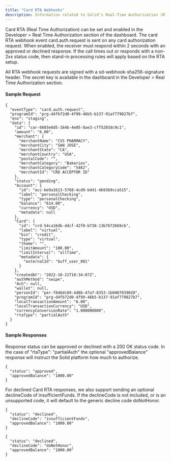 ```yaml
---
title: "Card RTA Webhooks"
description: Information related to Solid’s Real-Time Authorization (RTA) for cards
---
```


Card RTA (Real Time Authorization) can be set and enabled in the Developer > Real Time Authorization section of the dashboard. The card RTA webhook event card.auth.request is sent on any card authorization request. When enabled, the receiver must respond within 2 seconds with an approved or declined response. If the call times out or responds with a non-2xx status code, then stand-in processing rules will apply based on the RTA setup.

All RTA webhook requests are signed with a sd-webhook-sha256-signature header. The secret key is available in the dashboard in the Developer > Real Time Authorization section.

#### Sample Request
```
{
  "eventType": "card.auth.request",
  "programId": "prg-d4fb72d0-4f99-46b5-b137-91af779827b7",
  "env": "staging",
  "data": {
    "id": "car-6603e6d5-164b-4e05-8ae3-cff5203dc9c1",
    "amount": "6.00",
    "merchant": {
      "merchantName": "CVS PHARMACY",
      "merchantCity": "SAN JOSE",
      "merchantState": "CA",
      "merchantCountry": "USA",
      "postalCode": "",
      "merchantCategory": "Bakeries",
      "merchantCategoryCode": "5462",
      "merchantId": "CRD ACCEPTOR ID"
    },
    "status": "pending",
    "Account": {
      "id": "acc-be9a1613-5768-4cd9-bd41-4b93b9cca515",
      "label": "personalChecking",
      "type": "personalChecking",
      "balance": "614.00",
      "currency": "USD",
      "metadata": null
    },
    "Card": {
      "id": "crd-54ca16db-ddcf-42f0-b738-13b7672669cb",
      "label": "virtual",
      "bin": "credit",
      "type": "virtual",
      "theme": "",
      "limitAmount": "100.00",
      "limitInterval": "allTime",
      "metadata": {
        "externalId": "buff_user_001"
      }
    },
    "createdAt": "2022-10-21T10:34:07Z",
    "authMethod": "swipe",
    "Ach": null,
    "wallet": null,
    "personId": "per-f846dc89-4d8b-47a7-8353-1b6007039020",
    "programId": "prg-d4fb72d0-4f99-46b5-b137-91af779827b7",
    "localTransactionAmount": "6.00",
    "localTransactionCurrency": "USD",
    "currencyConversionRate": "1.000000000",
    "rtaType": "partialAuth"
  }
}
```

#### Sample Responses

Response status can be approved or declined with a 200 OK status code. In the case of "rtaType": "partialAuth" the optional "approvedBalance" response will instruct the Solid platform how much to authorize.

```
{
  "status": "approved",
  "approvedBalance": "1000.00"
}
```

For declined Card RTA responses, we also support sending an optional declineCode of insufficientFunds. If the declineCode is not included, or is an unsupported code, it will default to the generic decline code doNotHonor.

```
{
  "status": "declined",
  "declineCode": "insufficientFunds",
  "approvedBalance": "1000.00"
}
```

```
{
  "status": "declined",
  "declineCode": "doNotHonor",
  "approvedBalance": "1000.00"
}
```